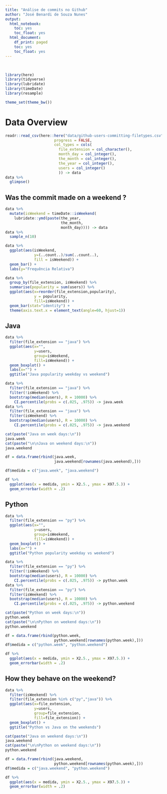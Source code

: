 ```yaml
---
title: "Análise de commits no Github"
author: "José Benardi de Souza Nunes"
output:
  html_notebook:
    toc: yes
    toc_float: yes
  html_document:
    df_print: paged
    toc: yes
    toc_float: yes
---
```


<br>


```r
library(here)
library(tidyverse)
library(lubridate)
library(timeDate)
library(resample)

theme_set(theme_bw())
```

# Data Overview

```r
readr::read_csv(here::here("data/github-users-committing-filetypes.csv"),
                      progress = FALSE,
                      col_types = cols(
                        file_extension = col_character(),
                        month_day = col_integer(),
                        the_month = col_integer(),
                        the_year = col_integer(),
                        users = col_integer()
                        )) -> data
data %>% 
  glimpse()
```

## Was the commit made on a weekend ?

```r
data %>%
  mutate(isWeekend = timeDate::isWeekend(
    lubridate::ymd(paste(the_year,
                         the_month,
                         month_day)))) -> data
data %>%
  sample_n(10)
```

```r
data %>%
  ggplot(aes(isWeekend,
             y=(..count..)/sum(..count..),
             fill = isWeekend)) +
  geom_bar() + 
  labs(y="Frequência Relativa")
```

```r
data %>%
  group_by(file_extension, isWeekend) %>%
  summarise(popularity = sum(users)) %>%
  ggplot(aes(x=reorder(file_extension,popularity),
             y = popularity,
             fill=isWeekend)) + 
  geom_bar(stat="identity") + 
  theme(axis.text.x = element_text(angle=60, hjust=1))
```

## Java

```r
data %>%
  filter(file_extension == "java") %>%
  ggplot(aes(x="", 
             y=users,
             group=isWeekend, 
             fill=isWeekend)) + 
  geom_boxplot() +
  labs(x="") +
  ggtitle("Java popularity weekday vs weekend")
```

```r
data %>%
  filter(file_extension == "java") %>%
  filter(!isWeekend) %>%
  bootstrap(median(users), R = 10000) %>% 
    CI.percentile(probs = c(.025, .975)) -> java.week
data %>%
  filter(file_extension == "java") %>%
  filter(isWeekend) %>%
  bootstrap(median(users), R = 10000) %>% 
    CI.percentile(probs = c(.025, .975)) -> java.weekend

cat(paste("Java on week days:\n"))
java.week
cat(paste("\n\nJava on weekend days:\n"))
java.weekend
```

```r
df = data.frame(rbind(java.week, 
                      java.weekend[rownames(java.weekend),]))

df$medida = c("java.week", "java.weekend")

df %>% 
  ggplot(aes(x = medida, ymin = X2.5., ymax = X97.5.)) + 
  geom_errorbar(width = .2)
```

## Python

```r
data %>%
  filter(file_extension == "py") %>%
  ggplot(aes(x="", 
             y=users,
             group=isWeekend, 
             fill=isWeekend)) + 
  geom_boxplot() + 
  labs(x="") +
  ggtitle("Python popularity weekday vs weekend")
```

```r
data %>%
  filter(file_extension == "py") %>%
  filter(!isWeekend) %>%
  bootstrap(median(users), R = 10000) %>% 
    CI.percentile(probs = c(.025, .975)) -> python.week
data %>%
  filter(file_extension == "py") %>%
  filter(isWeekend) %>%
  bootstrap(median(users), R = 10000) %>% 
    CI.percentile(probs = c(.025, .975)) -> python.weekend

cat(paste("Python on week days:\n"))
python.week
cat(paste("\n\nPython on weekend days:\n"))
python.weekend
```

```r
df = data.frame(rbind(python.week, 
                      python.weekend[rownames(python.week),]))
df$medida = c("python.week", "python.weekend")

df %>% 
  ggplot(aes(x = medida, ymin = X2.5., ymax = X97.5.)) + 
  geom_errorbar(width = .2)
```

## How they behave on the weekend?

```r
data %>%
  filter(isWeekend) %>%
  filter(file_extension %in% c("py","java")) %>%
  ggplot(aes(x=file_extension, 
             y=users,
             group=file_extension, 
             fill=file_extension)) + 
  geom_boxplot() +
  ggtitle("Python vs Java on the weekends")
```

```r
cat(paste("Java on weekend days:\n"))
java.weekend
cat(paste("\n\nPython on weekend days:\n"))
python.weekend
```

```r
df = data.frame(rbind(java.weekend, 
                      python.weekend[rownames(python.week),]))
df$medida = c("java.weekend", "python.weekend")

df %>% 
  ggplot(aes(x = medida, ymin = X2.5., ymax = X97.5.)) + 
  geom_errorbar(width = .2)
```
